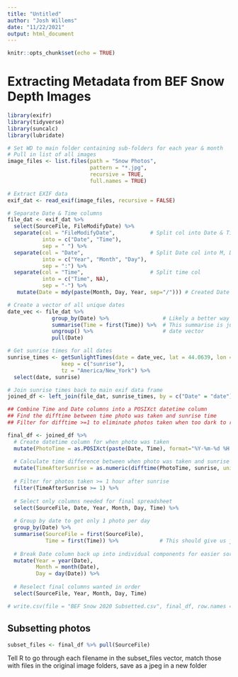 ```yaml
---
title: "Untitled"
author: "Josh Willems"
date: "11/22/2021"
output: html_document
---
```


```r
knitr::opts_chunk$set(echo = TRUE)
```

# Extracting Metadata from BEF Snow Depth Images

```r
library(exifr)
library(tidyverse)
library(suncalc)
library(lubridate)
```

```r
# Set WD to main folder containing sub-folders for each year & month
# Pull in list of all images
image_files <- list.files(path = "Snow Photos",
                          pattern = "*.jpg",
                          recursive = TRUE,
                          full.names = TRUE)

# Extract EXIF data
exif_dat <- read_exif(image_files, recursive = FALSE)
```

```r
# Separate Date & Time columns
file_dat <- exif_dat %>% 
  select(SourceFile, FileModifyDate) %>% 
  separate(col = "FileModifyDate",           # Split col into Date & Time cols
           into = c("Date", "Time"),
           sep = " ") %>% 
  separate(col = "Date",                     # Split Date col into M, D, Y cols
           into = c("Year", "Month", "Day"),
           sep = ":") %>% 
  separate(col = "Time",                     # Split time col
           into = c("Time", NA),
           sep = "-") %>% 
   mutate(Date = mdy(paste(Month, Day, Year, sep="/"))) # Created Date col w/ correct formatting
```

```r
# Create a vector of all unique dates
date_vec <- file_dat %>% 
              group_by(Date) %>%                 # Likely a better way to do this...
              summarise(Time = first(Time)) %>%  # This summarise is just a placeholder for getting the
              ungroup() %>%                      # date vector
              pull(Date)

# Get sunrise times for all dates
sunrise_times <- getSunlightTimes(date = date_vec, lat = 44.0639, lon = -71.2874, 
                 keep = c("sunrise"),
                 tz = "America/New_York") %>% 
  select(date, sunrise)

# Join sunrise times back to main exif data frame
joined_df <- left_join(file_dat, sunrise_times, by = c("Date" = "date"))

## Combine Time and Date columns into a POSIXct datetime column
## Find the difftime between time photo was taken and sunrise time
## Filter for difftime >=1 to eliminate photos taken when too dark to read stake (could tweak this)

final_df <- joined_df %>% 
  # Create datetime column for when photo was taken
  mutate(PhotoTime = as.POSIXct(paste(Date, Time), format="%Y-%m-%d %H:%M:%S")) %>% 
  
  # Calculate time difference between when photo was taken and sunrise time of that day
  mutate(TimeAfterSunrise = as.numeric(difftime(PhotoTime, sunrise, units="hours"))) %>% 
  
  # Filter for photos taken >= 1 hour after sunrise
  filter(TimeAfterSunrise >= 1) %>% 
  
  # Select only columns needed for final spreadsheet
  select(SourceFile, Date, Year, Month, Day, Time) %>% 
  
  # Group by date to get only 1 photo per day
  group_by(Date) %>% 
  summarise(SourceFile = first(SourceFile),
            Time = first(Time)) %>%             # This should give us just the first photo of the day
  
  # Break Date column back up into individual components for easier sorting
  mutate(Year = year(Date),
         Month = month(Date),
         Day = day(Date)) %>% 
  
  # Reselect final columns wanted in order
  select(SourceFile, Year, Month, Day, Time)

# write.csv(file = "BEF Snow 2020 Subsetted.csv", final_df, row.names = FALSE)
```



## Subsetting photos

```r
subset_files <- final_df %>% pull(SourceFile)
```

Tell R to go through each filename in the subset_files vector, match those with files in the original image folders, save as a jpeg in a new folder

